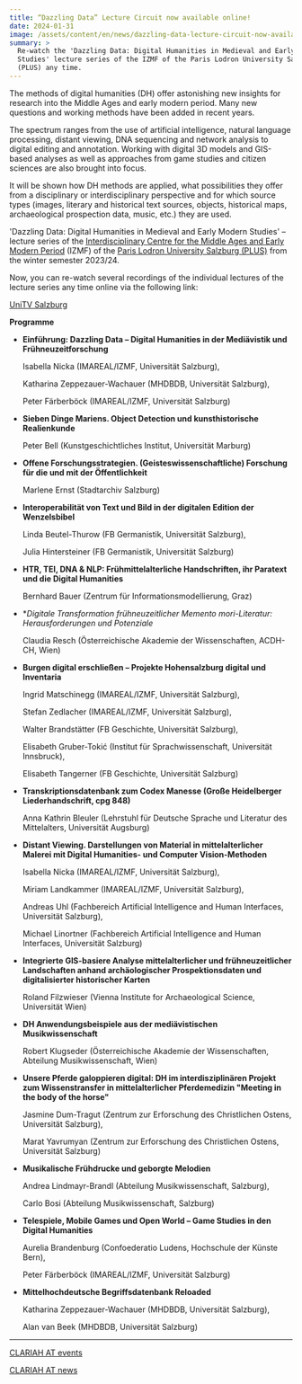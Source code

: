 ```yaml
---
title: “Dazzling Data” Lecture Circuit now available online!
date: 2024-01-31
image: /assets/content/en/news/dazzling-data-lecture-circuit-now-available-online/image.png
summary: >
  Re-watch the 'Dazzling Data: Digital Humanities in Medieval and Early Modern
  Studies' lecture series of the IZMF of the Paris Lodron University Salzburg
  (PLUS) any time.
---
```


The methods of digital humanities (DH) offer astonishing new insights for research into the Middle Ages and early modern period. Many new questions and working methods have been added in recent years.

The spectrum ranges from the use of artificial intelligence, natural language processing, distant viewing, DNA sequencing and network analysis to digital editing and annotation. Working with digital 3D models and GIS-based analyses as well as approaches from game studies and citizen sciences are also brought into focus.

It will be shown how DH methods are applied, what possibilities they offer from a disciplinary or interdisciplinary perspective and for which source types (images, literary and historical text sources, objects, historical maps, archaeological prospection data, music, etc.) they are used.

'Dazzling Data: Digital Humanities in Medieval and Early Modern Studies' – lecture series of the [Interdisciplinary Centre for the Middle Ages and Early Modern Period](https://clariah.at/consortium-university-of-salzburg/) (IZMF) of the [Paris Lodron University Salzburg (PLUS)](https://clariah.at/consortium-university-of-salzburg/) from the winter semester 2023/24.

Now, you can re-watch several recordings of the individual lectures of the lecture series any time online via the following link:

[UniTV Salzburg](https://www.unitv.org/beitrag.asp?ID=1161)

**Programme**

- **Einführung: Dazzling Data – Digital Humanities in der Mediävistik und Frühneuzeitforschung**

  Isabella Nicka (IMAREAL/IZMF, Universität Salzburg),

  Katharina Zeppezauer-Wachauer (MHDBDB, Universität Salzburg),

  Peter Färberböck (IMAREAL/IZMF, Universität Salzburg)

- **Sieben Dinge Mariens. Object Detection und kunsthistorische Realienkunde**

  Peter Bell (Kunstgeschichtliches Institut, Universität Marburg)

- **Offene Forschungsstrategien. (Geisteswissenschaftliche) Forschung für die und mit der Öffentlichkeit**

  Marlene Ernst (Stadtarchiv Salzburg)

- **Interoperabilität von Text und Bild in der digitalen Edition der Wenzelsbibel**

  Linda Beutel-Thurow (FB Germanistik, Universität Salzburg),

  Julia Hintersteiner (FB Germanistik, Universität Salzburg)

- **HTR, TEI, DNA & NLP: Frühmittelalterliche Handschriften, ihr Paratext und die Digital Humanities**

  Bernhard Bauer (Zentrum für Informationsmodellierung, Graz)

- **Digitale Transformation frühneuzeitlicher Memento mori-Literatur: Herausforderungen und Potenziale*

  Claudia Resch (Österreichische Akademie der Wissenschaften, ACDH-CH, Wien)

- **Burgen digital erschließen – Projekte Hohensalzburg digital und Inventaria**

  Ingrid Matschinegg (IMAREAL/IZMF, Universität Salzburg),

  Stefan Zedlacher (IMAREAL/IZMF, Universität Salzburg),

  Walter Brandstätter (FB Geschichte, Universität Salzburg),

  Elisabeth Gruber-Tokić (Institut für Sprachwissenschaft, Universität Innsbruck),

  Elisabeth Tangerner (FB Geschichte, Universität Salzburg)

- **Transkriptionsdatenbank zum Codex Manesse (Große Heidelberger Liederhandschrift, cpg 848)**

  Anna Kathrin Bleuler (Lehrstuhl für Deutsche Sprache und Literatur des Mittelalters, Universität Augsburg)

- **Distant Viewing. Darstellungen von Material in mittelalterlicher Malerei mit Digital Humanities- und Computer Vision-Methoden**

  Isabella Nicka (IMAREAL/IZMF, Universität Salzburg),

  Miriam Landkammer (IMAREAL/IZMF, Universität Salzburg),

  Andreas Uhl (Fachbereich Artificial Intelligence and Human Interfaces, Universität Salzburg),

  Michael Linortner (Fachbereich Artificial Intelligence and Human Interfaces, Universität Salzburg)

- **Integrierte GIS-basiere Analyse mittelalterlicher und frühneuzeitlicher Landschaften anhand archäologischer Prospektionsdaten und digitalisierter historischer Karten**

  Roland Filzwieser (Vienna Institute for Archaeological Science, Universität Wien)

- **DH Anwendungsbeispiele aus der mediävistischen Musikwissenschaft**

  Robert Klugseder (Österreichische Akademie der Wissenschaften, Abteilung Musikwissenschaft, Wien)

- **Unsere Pferde galoppieren digital: DH im interdisziplinären Projekt zum Wissenstransfer in mittelalterlicher Pferdemedizin "Meeting in the body of the horse"**

  Jasmine Dum-Tragut (Zentrum zur Erforschung des Christlichen Ostens, Universität Salzburg),

  Marat Yavrumyan (Zentrum zur Erforschung des Christlichen Ostens, Universität Salzburg)

- **Musikalische Frühdrucke und geborgte Melodien**

  Andrea Lindmayr-Brandl (Abteilung Musikwissenschaft, Salzburg),

  Carlo Bosi (Abteilung Musikwissenschaft, Salzburg)

- **Telespiele, Mobile Games und Open World – Game Studies in den Digital Humanities**

  Aurelia Brandenburg (Confoederatio Ludens, Hochschule der Künste Bern),

  Peter Färberböck (IMAREAL/IZMF, Universität Salzburg)

- **Mittelhochdeutsche Begriffsdatenbank Reloaded**

  Katharina Zeppezauer-Wachauer (MHDBDB, Universität Salzburg),

  Alan van Beek (MHDBDB, Universität Salzburg)

***

[CLARIAH AT events](https://clariah.at/events/)

[CLARIAH AT news](https://clariah.at/news/)
